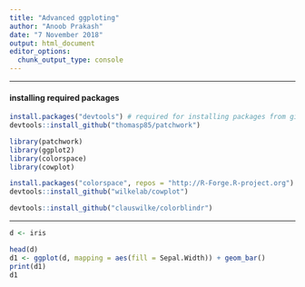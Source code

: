 ```yaml
---
title: "Advanced ggploting"
author: "Anoob Prakash"
date: "7 November 2018"
output: html_document
editor_options: 
  chunk_output_type: console
---
```


***
#### installing required packages

```r
install.packages("devtools") # required for installing packages from github
devtools::install_github("thomasp85/patchwork")

library(patchwork)
library(ggplot2)
library(colorspace)
library(cowplot)

install.packages("colorspace", repos = "http://R-Forge.R-project.org")
devtools::install_github("wilkelab/cowplot")

devtools::install_github("clauswilke/colorblindr")
```
***
```r
d <- iris 

head(d)
d1 <- ggplot(d, mapping = aes(fill = Sepal.Width)) + geom_bar()
print(d1)
d1

```



